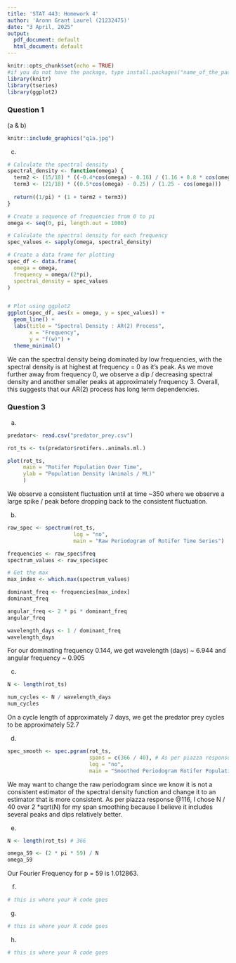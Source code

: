 ```yaml
---
title: 'STAT 443: Homework 4'
author: 'Aronn Grant Laurel (21232475)'
date: "3 April, 2025"
output:
  pdf_document: default
  html_document: default
---
```


```r
knitr::opts_chunk$set(echo = TRUE)
#if you do not have the package, type install.packages("name_of_the_package")
library(knitr)
library(tseries)
library(ggplot2)
```

### Question 1
(a & b)
```r
knitr::include_graphics("q1a.jpg")
```

(c)

```r
# Calculate the spectral density
spectral_density <- function(omega) {
  term2 <- (15/18) * ((-0.4*cos(omega) - 0.16) / (1.16 + 0.8 * cos(omega)))
  term3 <- (21/18) * ((0.5*cos(omega) - 0.25) / (1.25 - cos(omega)))
  
  return((1/pi) * (1 + term2 + term3))
}

# Create a sequence of frequencies from 0 to pi
omega <- seq(0, pi, length.out = 1000)

# Calculate the spectral density for each frequency
spec_values <- sapply(omega, spectral_density)

# Create a data frame for plotting
spec_df <- data.frame(
  omega = omega,
  frequency = omega/(2*pi),
  spectral_density = spec_values
)


# Plot using ggplot2
ggplot(spec_df, aes(x = omega, y = spec_values)) +
  geom_line() +
  labs(title = "Spectral Density : AR(2) Process",
       x = "Frequency",
       y = "f(w)") +
  theme_minimal()
```
We can the spectral density being dominated by low frequencies, with 
the spectral density is at highest at frequency = 0 as it's peak.
As we move further away from frequency 0, we observe
a dip / decreasing spectral density and another smaller peaks
at approximately frequency 3. Overall, this suggests that
our AR(2) process has long term dependencies.


### Question 3

(a) 
```r
predator<- read.csv("predator_prey.csv")

rot_ts <- ts(predator$rotifers..animals.ml.)

plot(rot_ts,
     main = "Rotifer Population Over Time",
     ylab = "Population Density (Animals / ML)"
     )
```

We observe a consistent fluctuation until at time ~350 where we
observe a large spike / peak before dropping back to the consistent
fluctuation.

(b)

```r

raw_spec <- spectrum(rot_ts,
                     log = "no",
                     main = "Raw Periodogram of Rotifer Time Series")

frequencies <- raw_spec$freq
spectrum_values <- raw_spec$spec

# Get the max 
max_index <- which.max(spectrum_values)

dominant_freq <- frequencies[max_index]
dominant_freq

angular_freq <- 2 * pi * dominant_freq
angular_freq

wavelength_days <- 1 / dominant_freq
wavelength_days
```
For our dominating frequency 0.144, we get wavelength (days) ~ 6.944
and angular frequency ~ 0.905

(c)
```r

N <- length(rot_ts)

num_cycles <- N / wavelength_days
num_cycles

```
On a cycle length of approximately 7 days, we get the predator prey 
cycles to be approximately 52.7

(d)
```r
spec_smooth <- spec.pgram(rot_ts, 
                          spans = c(366 / 40), # As per piazza response @116
                          log = "no",
                          main = "Smoothed Periodogram Rotifer Population")
```
We may want to change the raw periodogram since we know it is not a
consistent estimator of the spectral density function and change it
to an estimator that is more consistent. As per piazza response @116, 
I chose N / 40 over 2 *sqrt(N) for my span smoothing because I believe
it includes several peaks and dips relatively better.

(e)

```r

N <- length(rot_ts) # 366

omega_59 <- (2 * pi * 59) / N 
omega_59

```
Our Fourier Frequency for p = 59 is 1.012863.

(f)

```r
# this is where your R code goes
```

(g)

```r
# this is where your R code goes
```

(h)

```r
# this is where your R code goes
```
